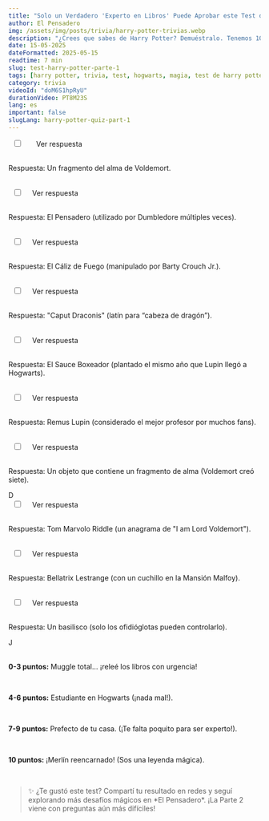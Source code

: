 ```yaml
---
title: "Solo un Verdadero 'Experto en Libros' Puede Aprobar este Test de Harry Potter (10 Preguntas)"
author: El Pensadero
img: /assets/img/posts/trivia/harry-potter-trivias.webp
description: "¿Crees que sabes de Harry Potter? Demuéstralo. Tenemos 10 preguntas difíciles sobre Horrocruxes, el Cáliz de Fuego y más que la mayoría de fans fallan. ¿Eres un verdadero experto?"
date: 15-05-2025
dateFormatted: 2025-05-15
readtime: 7 min
slug: test-harry-potter-parte-1
tags: [harry potter, trivia, test, hogwarts, magia, test de harry potter, examen harry potter, test sobre harry potter, cuanto sabes de harry potter, preguntas de harry potter, test dificil harry potter, experto en libros]
category: trivia
videoId: "doM6S1hpRyU"
durationVideo: PT8M23S
lang: es
important: false
slugLang: harry-potter-quiz-part-1
---
```



<Article>

<Section title="🧠 ¿Qué contiene la cicatriz de Harry, además de la marca de Voldemort?">
  <input type="checkbox" id="pregunta1" class="hidden peer" />
  <label
    for="pregunta1"
    class="inline-block mt-2 bg-[#328952] hover:bg-[#928952] text-white px-4 py-2 rounded cursor-pointer transition-colors peer-checked:hidden"
  >
    Ver respuesta
  </label>
  <div class="max-h-0 overflow-hidden peer-checked:max-h-96 peer-checked:py-2 transition-all duration-300">
  	<p><span class="font-semibold text-[#928952] text-2xl">Respuesta:</span> Un fragmento del alma de Voldemort.</p>
  </div>
</Section>

<Section title="🧠 ¿Qué objeto mágico permite ver recuerdos?">
  <input type="checkbox" id="pregunta2" class="hidden peer" />
  <label for="pregunta2" class="inline-block mt-2 bg-[#328952] hover:bg-[#928952] text-white px-4 py-2 rounded cursor-pointer transition-colors peer-checked:hidden">
  	Ver respuesta
  </label>
  <div class="max-h-0 overflow-hidden peer-checked:max-h-96 peer-checked:py-2 transition-all duration-300">
  	<p><span class="font-semibold text-[#928952] text-2xl">Respuesta:</span> El Pensadero (utilizado por Dumbledore múltiples veces).</p>
  </div>
</Section>

<Section title="🧠 ¿Qué objeto elige a los campeones del Torneo de los Tres Magos?">
  <input type="checkbox" id="pregunta3" class="hidden peer" />
  <label for="pregunta3" class="inline-block mt-2 bg-[#328952] hover:bg-[#928952] text-white px-4 py-2 rounded cursor-pointer transition-colors peer-checked:hidden">
  	Ver respuesta
  </label>
  <div class="max-h-0 overflow-hidden peer-checked:max-h-96 peer-checked:py-2 transition-all duration-300">
  	<p><span class="font-semibold text-[#928952] text-2xl">Respuesta:</span> El Cáliz de Fuego (manipulado por Barty Crouch Jr.).</p>
  </div>
</Section>

<Section title="🧠 ¿Cuál es la contraseña para entrar a la sala común de Gryffindor en primer año?">
  <input type="checkbox" id="pregunta4" class="hidden peer" />
  <label for="pregunta4" class="inline-block mt-2 bg-[#328952] hover:bg-[#928952] text-white px-4 py-2 rounded cursor-pointer transition-colors peer-checked:hidden">
  	Ver respuesta
  </label>
  <div class="max-h-0 overflow-hidden peer-checked:max-h-96 peer-checked:py-2 transition-all duration-300">
  	<p><span class="font-semibold text-[#928952] text-2xl">Respuesta:</span> "Caput Draconis" (latín para “cabeza de dragón”).</p>
  </div>
</Section>

<Section title="🧠 ¿Cómo se llama el árbol que ataca en los terrenos de Hogwarts?">
  <input type="checkbox" id="pregunta5" class="hidden peer" />
  <label for="pregunta5" class="inline-block mt-2 bg-[#328952] hover:bg-[#928952] text-white px-4 py-2 rounded cursor-pointer transition-colors peer-checked:hidden">
  	Ver respuesta
  </label>
  <div class="max-h-0 overflow-hidden peer-checked:max-h-96 peer-checked:py-2 transition-all duration-300">
  	<p><span class="font-semibold text-[#928952] text-2xl">Respuesta:</span> El Sauce Boxeador (plantado el mismo año que Lupin llegó a Hogwarts).</p>
  </div>
</Section>

<Section title="🧠 ¿Quién enseña Defensa Contra las Artes Oscuras en tercer año?">
  <input type="checkbox" id="pregunta6" class="hidden peer" />
  <label for="pregunta6" class="inline-block mt-2 bg-[#328952] hover:bg-[#928952] text-white px-4 py-2 rounded cursor-pointer transition-colors peer-checked:hidden">
  	Ver respuesta
  </label>
  <div class="max-h-0 overflow-hidden peer-checked:max-h-96 peer-checked:py-2 transition-all duration-300">
  	<p><span class="font-semibold text-[#928952] text-2xl">Respuesta:</span> Remus Lupin (considerado el mejor profesor por muchos fans).</p>
  </div>
</Section>

<Section title="🧠 ¿Qué es un Horrocrux?">
  <input type="checkbox" id="pregunta7" class="hidden peer" />
  <label for="pregunta7" class="inline-block mt-2 bg-[#328952] hover:bg-[#928952] text-white px-4 py-2 rounded cursor-pointer transition-colors peer-checked:hidden">
  	Ver respuesta
  </label>
  <div class="max-h-0 overflow-hidden peer-checked:max-h-96 peer-checked:py-2 transition-all duration-300">
  	<p><span class="font-semibold text-[#928952] text-2xl">Respuesta:</span> Un objeto que contiene un fragmento de alma (Voldemort creó siete).</p>
D </div>
</Section>

<Section title="🧠 ¿Cuál es el verdadero nombre de Voldemort?">
  <input type="checkbox" id="pregunta8" class="hidden peer" />
  <label for="pregunta8" class="inline-block mt-2 bg-[#328952] hover:bg-[#928952] text-white px-4 py-2 rounded cursor-pointer transition-colors peer-checked:hidden">
  	Ver respuesta
  </label>
  <div class="max-h-0 overflow-hidden peer-checked:max-h-96 peer-checked:py-2 transition-all duration-300">
  	<p><span class="font-semibold text-[#928952] text-2xl">Respuesta:</span> Tom Marvolo Riddle (un anagrama de "I am Lord Voldemort").</p>
  </div>
</Section>

<Section title="🧠 ¿Quién mata a Dobby?">
  <input type="checkbox" id="pregunta9" class="hidden peer" />
  <label for="pregunta9" class="inline-block mt-2 bg-[#328952] hover:bg-[#928952] text-white px-4 py-2 rounded cursor-pointer transition-colors peer-checked:hidden">
  	Ver respuesta
  </label>
  <div class="max-h-0 overflow-hidden peer-checked:max-h-96 peer-checked:py-2 transition-all duration-300">
  	<p><span class="font-semibold text-[#928952] text-2xl">Respuesta:</span> Bellatrix Lestrange (con un cuchillo en la Mansión Malfoy).</p>
  </div>
</Section>

<Section title="🧠 ¿Qué criatura protege la entrada a la Cámara de los Secretos?">
  <input type="checkbox" id="pregunta10" class="hidden peer" />
  <label for="pregunta10" class="inline-block mt-2 bg-[#328952] hover:bg-[#928952] text-white px-4 py-2 rounded cursor-pointer transition-colors peer-checked:hidden">
  	Ver respuesta
  </label>
  <div class="max-h-0 overflow-hidden peer-checked:max-h-96 peer-checked:py-2 transition-all duration-300">
  	<p><span class="font-semibold text-[#928952] text-2xl">Respuesta:</span> Un basilisco (solo los ofidióglotas pueden controlarlo).</p>
J </div>
</Section>

<Section title="📊 ¿Qué tan fanático eres?">
  <p><strong>0-3 puntos:</strong> Muggle total… ¡releé los libros con urgencia!</p>
  <p><strong>4-6 puntos:</strong> Estudiante en Hogwarts (¡nada mal!).</p>
  <p><strong>7-9 puntos:</strong> Prefecto de tu casa. (¡Te falta poquito para ser experto!).</p>
  <p><strong>10 puntos:</strong> ¡Merlín reencarnado! (Sos una leyenda mágica).</p>
  <blockquote class="mt-4">✨ ¿Te gustó este test? Compartí tu resultado en redes y seguí explorando más desafíos mágicos en *El Pensadero*. ¡La Parte 2 viene con preguntas aún más difíciles!</blockquote>
</Section>

</Article>